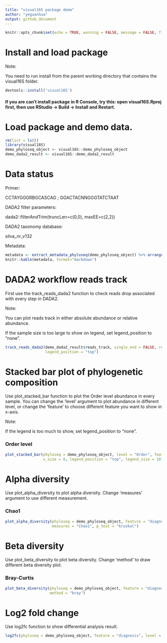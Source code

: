 ```yaml
---
title: "visual16S package demo"
author: "yeguanhua"
output: github_document
---
```


```r
knitr::opts_chunk$set(echo = TRUE, warning = FALSE, message = FALSE, fig.width=10, fig.height=6)
```

# Install and load package

Note: 

You need to run install from the parent working directory that contains the visual16S folder.

```r
devtools::install('visual16S')
```

#### If you are can't install package in R Console, try this: open visual16S.Rproj first, then use RStudio → Build → Install and Restart.

# Load package and demo data.

```r
rm(list = ls())
library(visual16S)
demo_phyloseq_object <- visual16S::demo_phyloseq_object
demo_dada2_result <- visual16S::demo_dada2_result
```

# Data status

Primer: 

CCTAYGGGRBGCASCAG ; GGACTACNNGGGTATCTAAT

DADA2 filter parameters: 

dada2::filterAndTrim(truncLen=c(0,0), maxEE=c(2,2))

DADA2 taxonomy database: 

silva_nr_v132

Metadata: 

```r
metadata <- extract_metadata_phyloseq(demo_phyloseq_object) %>% arrange(diagnosis)
knitr::kable(metadata, format="markdown")
```

# DADA2 workflow reads track

First use the track_reads_dada2 function to check reads drop associated with every step in DADA2.

Note:

You can plot reads track in either absolute abundance or relative abundance.

If the sample size is too large to show on legend, set legend_position to "none".

```r
track_reads_dada2(demo_dada2_result$reads_track, single_end = FALSE, relative_abundance = TRUE, 
                  legend_position = "top")
```

# Stacked bar plot of phylogenetic composition

Use plot_stacked_bar function to plot the Order level abundance in every sample. You can change the 'level' argument to plot abundance in different level, or change the 'feature' to choose different feature you want to show in x-axis.

Note: 

If the legend is too much to show, set legend_position to "none".

### Order level

```r
plot_stacked_bar(phyloseq = demo_phyloseq_object, level = "Order", feature = "diagnosis", 
                 x_size = 8, legend_position = "top", legend_size = 10)
```

# Alpha diversity

Use plot_alpha_diversity to plot alpha diversity. Change 'measures' argument to use different measurement.

### Chao1

```r
plot_alpha_diversity(phyloseq = demo_phyloseq_object, feature = "diagnosis", feature2 = NA, 
                     measures = "Chao1", p_test = "kruskal")
```

# Beta diversity

Use plot_beta_diversity to plot beta diversity. Change 'method' to draw different beta diversity plot.

### Bray-Curtis

```r
plot_beta_diversity(phyloseq = demo_phyloseq_object, feature = "diagnosis", feature2 = NA, 
                    method = "bray")
```

# Log2 fold change

Use log2fc function to show differential analysis result.

```r
log2fc(phyloseq = demo_phyloseq_object, feature = "diagnosis", level = NA, p_value = 0.05)
```
